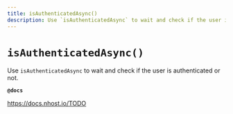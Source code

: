 ```yaml
---
title: isAuthenticatedAsync()
description: Use `isAuthenticatedAsync` to wait and check if the user is authenticated or not.
---
```


# `isAuthenticatedAsync()`

Use `isAuthenticatedAsync` to wait and check if the user is authenticated or not.

**`@docs`**

https://docs.nhost.io/TODO
